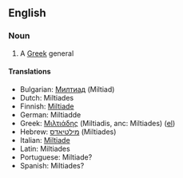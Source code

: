 {{Wikipedia}}

==English==
=== Noun ===
#A [[Greek]] general

==== Translations ====
*Bulgarian: [[Милтиад]] (Miltiad)
*Dutch: Miltiades
*Finnish: [[Miltiade]]
*German: Miltiadde
*Greek: [[Μιλτιάδης]] (Miltiadis, anc: Miltiades) ([[:el:Μιλτιάδης|el]])
*Hebrew: [[מילטיאדס]] (Miltiades)
*Italian: [[Miltiade]]
*Latin: Miltiades
*Portuguese: Miltiade?
*Spanish: Miltiades?